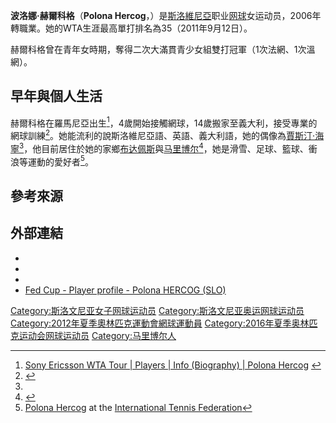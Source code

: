 {{Infobox 网球
|姓名=Polona Hercog
|image= [[Image:Polona_Hercog_in_Prague_2009.jpg|200px]]
|国籍={{SLO}}
|生年=1991年
|生日={{birth date and age|mf=yes|1991|1|20}}
|出生地=[[斯洛文尼亞|斯洛文尼亞]][[马里博尔|马里博尔]]
|居住地=[[卡塔爾|卡塔爾]][[多哈|多哈]]
|身高=182
|体重=70
|持拍手=右
|反拍=双手
|转职业年=2006年9月
|球拍=
|球衣=
|球鞋=
|单打最高排名=35（2011年9月12日）
|双打最高排名=56（2011年1月31日）
|现单打排名=71（2019年5月27日）
|现双打排名=719（2019年5月27日）
|单打冠军头衔=
|双打冠军头衔=
|职业战绩={{tennis record|won=393|lost=260}}
|doublesrecord = {{tennis record|won=76|lost=73}}
|奖金=$3,036,903[[美元|美元]]
|澳网最好成绩=第二轮（2010、2015）
|法网最好成绩=第三轮（2010、2019）
|温网最好成绩=第三轮（2017）
|美网最好成绩=第二轮（2011、2014、2015）
|澳網雙打最好成績=第三轮（2012）
|法網雙打最好成績=第一轮（2010、2011、2012、2014）
|溫網雙打最好成績=第一轮（2010）
|美網雙打最好成績=第三轮（2010、2013）
|大满贯个数=
|奥运会最好成绩=
}}

'''波洛娜·赫爾科格'''（'''Polona Hercog'''，{{bd|1991年|1月20日|catIdx=Hercog, Polona}}）是[[斯洛維尼亞|斯洛維尼亞]]职业[[网球|网球]]女运动员，2006年轉職業。她的WTA生涯最高單打排名為35（2011年9月12日）。

赫爾科格曾在青年女時期，奪得二次大滿貫青少女組雙打冠軍（1次法網、1次溫網）。

== 早年與個人生活 ==
赫爾科格在羅馬尼亞出生<ref name="WTA">[http://www.sonyericssonwtatour.com/player/polona-hercog_2257889_13179 Sony Ericsson WTA Tour | Players | Info (Biography) | Polona Hercog] {{webarchive|url=https://web.archive.org/web/20100130170759/http://www.sonyericssonwtatour.com/player/polona-hercog_2257889_13179 |date=2010-01-30 }}</ref>，4歲開始接觸網球，14歲搬家至義大利，接受專業的網球訓練<ref name="OB">{{Cite web |url=http://www.polona.net/index.php?option=com_content&view=article&id=1&Itemid=18 |title=Official Website: About Polona |access-date=2010-08-30 |archive-date=2020-12-01 |archive-url=https://web.archive.org/web/20201201013314/http://www.polona.net/index.php?option=com_content&view=article&id=1&Itemid=18 |dead-url=yes }}</ref>。她能流利的說斯洛維尼亞語、英語、義大利語，她的偶像為[[賈斯汀·海寧|賈斯汀·海寧]]<ref name="WTA"/>，他目前居住於她的家鄉[[布达佩斯|布达佩斯]]與[[马里博尔|马里博尔]]<ref name="OI">{{Cite web |url=http://www.polona.net/index.php?option=com_content&view=article&id=40&Itemid=36 |title=Official Website: Interview with Polona |access-date=2010-08-30 |archive-date=2020-12-01 |archive-url=https://web.archive.org/web/20201201015320/http://www.polona.net/index.php?option=com_content&view=article&id=40&Itemid=36 |dead-url=yes }}</ref>，她是滑雪、足球、籃球、衝浪等運動的愛好者<ref name="ITF">[http://www.itftennis.com/womens/players/player.asp?player=100056977 Polona Hercog] {{Wayback|url=http://www.itftennis.com/womens/players/player.asp?player=100056977 |date=20210128022812 }} at the [[International_Tennis_Federation|International Tennis Federation]]</ref>。

==參考來源==
{{reflist}}

==外部連結==
* {{Official|http://polonahercog.com/}}
* {{WTA|13179}}
* {{ITF Profile|id=100056977}}
* [http://www.fedcup.com/en/players/player/profile.aspx?playerid=100056977 Fed Cup - Player profile - Polona HERCOG (SLO)] {{Wayback|url=http://www.fedcup.com/en/players/player/profile.aspx?playerid=100056977 |date=20160401221557 }}

{{DEFAULTSORT:Hercog, Polona}}
[[Category:斯洛文尼亚女子网球运动员|Category:斯洛文尼亚女子网球运动员]]
[[Category:斯洛文尼亚奥运网球运动员|Category:斯洛文尼亚奥运网球运动员]]
[[Category:2012年夏季奧林匹克運動會網球運動員|Category:2012年夏季奧林匹克運動會網球運動員]]
[[Category:2016年夏季奥林匹克运动会网球运动员|Category:2016年夏季奥林匹克运动会网球运动员]]
[[Category:马里博尔人|Category:马里博尔人]]